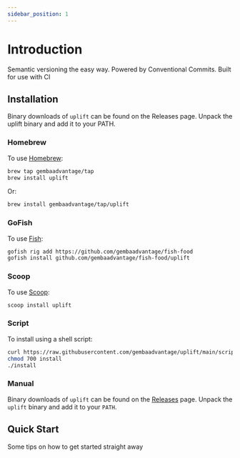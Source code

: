 ```yaml
---
sidebar_position: 1
---
```


# Introduction

Semantic versioning the easy way. Powered by Conventional Commits. Built for use with CI

## Installation

Binary downloads of `uplift` can be found on the Releases page. Unpack the uplift binary and add it to your PATH.

### Homebrew

To use [Homebrew](https://brew.sh/):

```sh
brew tap gembaadvantage/tap
brew install uplift
```

Or:

```sh
brew install gembaadvantage/tap/uplift
```

### GoFish

To use [Fish](https://gofi.sh/):

```sh
gofish rig add https://github.com/gembaadvantage/fish-food
gofish install github.com/gembaadvantage/fish-food/uplift
```

### Scoop

To use [Scoop](https://scoop.sh/):

```sh
scoop install uplift
```

### Script

To install using a shell script:

```sh
curl https://raw.githubusercontent.com/gembaadvantage/uplift/main/scripts/install > install
chmod 700 install
./install
```

### Manual

Binary downloads of `uplift` can be found on the [Releases](https://github.com/gembaadvantage/uplift/releases) page. Unpack the `uplift` binary and add it to your `PATH`.

## Quick Start

Some tips on how to get started straight away
